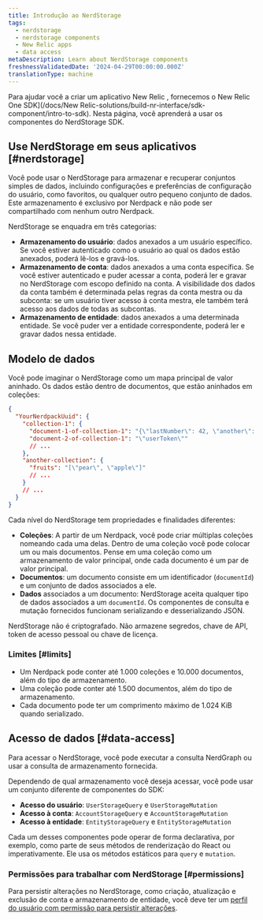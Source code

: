 ```yaml
---
title: Introdução ao NerdStorage
tags:
  - nerdstorage
  - nerdstorage components
  - New Relic apps
  - data access
metaDescription: Learn about NerdStorage components
freshnessValidatedDate: '2024-04-29T00:00:00.000Z'
translationType: machine
---
```


Para ajudar você a criar um aplicativo New Relic , fornecemos o New Relic One SDK]\(/docs/New Relic-solutions/build-nr-interface/sdk-component/intro-to-sdk). Nesta página, você aprenderá a usar os componentes do NerdStorage SDK.

## Use NerdStorage em seus aplicativos [#nerdstorage]

Você pode usar o NerdStorage para armazenar e recuperar conjuntos simples de dados, incluindo configurações e preferências de configuração do usuário, como favoritos, ou qualquer outro pequeno conjunto de dados. Este armazenamento é exclusivo por Nerdpack e não pode ser compartilhado com nenhum outro Nerdpack.

NerdStorage se enquadra em três categorias:

* **Armazenamento do usuário**: dados anexados a um usuário específico. Se você estiver autenticado como o usuário ao qual os dados estão anexados, poderá lê-los e gravá-los.
* **Armazenamento de conta**: dados anexados a uma conta específica. Se você estiver autenticado e puder acessar a conta, poderá ler e gravar no NerdStorage com escopo definido na conta. A visibilidade dos dados da conta também é determinada pelas regras da conta mestra ou da subconta: se um usuário tiver acesso à conta mestra, ele também terá acesso aos dados de todas as subcontas.
* **Armazenamento de entidade**: dados anexados a uma determinada entidade. Se você puder ver a entidade correspondente, poderá ler e gravar dados nessa entidade.

## Modelo de dados

Você pode imaginar o NerdStorage como um mapa principal de valor aninhado. Os dados estão dentro de documentos, que estão aninhados em coleções:

```json copy=false lineNumbers=false
{
  "YourNerdpackUuid": {
    "collection-1": {
      "document-1-of-collection-1": "{\"lastNumber\": 42, \"another\": [1]}",
      "document-2-of-collection-1": "\"userToken\""
      // ...
    },
    "another-collection": {
      "fruits": "[\"pear\", \"apple\"]"
      // ...
    }
    // ...
  }
}
```

Cada nível do NerdStorage tem propriedades e finalidades diferentes:

* **Coleções**: A partir de um Nerdpack, você pode criar múltiplas coleções nomeando cada uma delas. Dentro de uma coleção você pode colocar um ou mais documentos. Pense em uma coleção como um armazenamento de valor principal, onde cada documento é um par de valor principal.
* **Documentos**: um documento consiste em um identificador (`documentId`) e um conjunto de dados associados a ele.
* **Dados** associados a um documento: NerdStorage aceita qualquer tipo de dados associados a um `documentId`. Os componentes de consulta e mutação fornecidos funcionam serializando e desserializando JSON.

<Callout variant="caution">
  NerdStorage não é criptografado. Não armazene segredos, chave de API, token de acesso pessoal ou chave de licença.
</Callout>

### Limites [#limits]

* Um Nerdpack pode conter até 1.000 coleções e 10.000 documentos, além do tipo de armazenamento.
* Uma coleção pode conter até 1.500 documentos, além do tipo de armazenamento.
* Cada documento pode ter um comprimento máximo de 1.024 KiB quando serializado.

## Acesso de dados [#data-access]

Para acessar o NerdStorage, você pode executar a consulta NerdGraph ou usar a consulta de armazenamento fornecida.

Dependendo de qual armazenamento você deseja acessar, você pode usar um conjunto diferente de componentes do SDK:

* **Acesso do usuário**: `UserStorageQuery` e `UserStorageMutation`
* **Acesso à conta**: `AccountStorageQuery` e `AccountStorageMutation`
* **Acesso à entidade**: `EntityStorageQuery` e `EntityStorageMutation`

Cada um desses componentes pode operar de forma declarativa, por exemplo, como parte de seus métodos de renderização do React ou imperativamente. Ele usa os métodos estáticos para `query` e `mutation`.

### Permissões para trabalhar com NerdStorage [#permissions]

Para persistir alterações no NerdStorage, como criação, atualização e exclusão de conta e armazenamento de entidade, você deve ter um [perfil do usuário com permissão para persistir alterações](/docs/accounts/original-accounts-billing/original-users-roles/users-roles-original-user-model/).